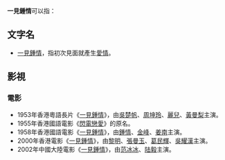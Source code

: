 '''一見鍾情'''可以指：
==文字名==
*[[一見鍾情|一見鍾情]]，指初次見面就產生[[愛情|愛情]]。
==影視==
===電影===
*1953年香港粵語長片《[[一見鍾情_(1953年電影)|一見鍾情]]》，由[[吳楚帆|吳楚帆]]、[[周坤玲|周坤玲]]、[[麗兒|麗兒]]、[[黃曼梨|黃曼梨]]主演。
*1955年香港國語電影《[[閃電戀愛|閃電戀愛]]》的原名。
*1958年香港國語電影《[[一見鍾情_(1958年電影)|一見鍾情]]》，由[[鍾情|鍾情]]、[[金峰_(演員)|金峰]]、[[姜南|姜南]]主演。
*2000年香港電影《[[一見鍾情_(2000年電影)|一見鍾情]]》，由[[黎明|黎明]]、[[張曼玉|張曼玉]]、[[葛民輝|葛民輝]]、[[吳耀漢|吳耀漢]]主演。
*2002年中國大陸電影《[[一見鍾情_(2002年電影)|一見鍾情]]》，由[[范冰冰|范冰冰]]、[[陆毅|陆毅]]主演。
{{disambig|cat=四字消歧义}}